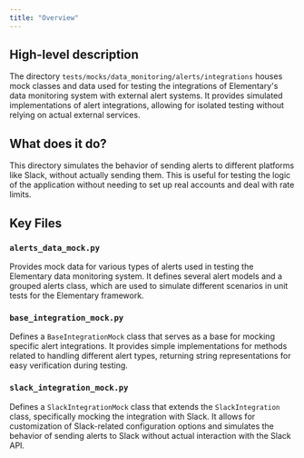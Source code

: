 ```yaml
---
title: "Overview"
---
```


## High-level description
The directory `tests/mocks/data_monitoring/alerts/integrations` houses mock classes and data used for testing the integrations of Elementary's data monitoring system with external alert systems. It provides simulated implementations of alert integrations, allowing for isolated testing without relying on actual external services.

## What does it do?
This directory simulates the behavior of sending alerts to different platforms like Slack, without actually sending them. This is useful for testing the logic of the application without needing to set up real accounts and deal with rate limits.

## Key Files

### `alerts_data_mock.py`
Provides mock data for various types of alerts used in testing the Elementary data monitoring system. It defines several alert models and a grouped alerts class, which are used to simulate different scenarios in unit tests for the Elementary framework.

### `base_integration_mock.py`
Defines a `BaseIntegrationMock` class that serves as a base for mocking specific alert integrations. It provides simple implementations for methods related to handling different alert types, returning string representations for easy verification during testing.

### `slack_integration_mock.py`
Defines a `SlackIntegrationMock` class that extends the `SlackIntegration` class, specifically mocking the integration with Slack. It allows for customization of Slack-related configuration options and simulates the behavior of sending alerts to Slack without actual interaction with the Slack API. 
